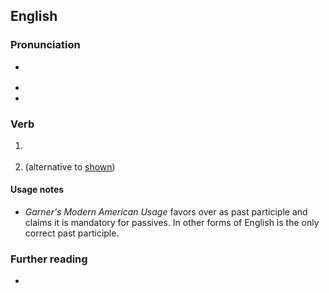 ==English==

===Pronunciation===
* {{a|US}} {{IPA|en|/ˈʃoʊd/}}
* {{audio|en|en-us-showed.ogg|Audio (US)}}
* {{rhymes|en|əʊd}}

===Verb===
{{head|en|verb form}}

# {{en-simple past of|show}}
#: {{ux|en|I '''showed''' him the report.}}
# {{lb|en|US|sometimes|proscribed}} {{past participle of|en|show|nocat=1}} (alternative to [[shown]])
#: {{ux|en|Recent polling has '''showed''' that 40% are in favour of the candidate.}}
#: {{ux|en|The report had already been '''showed''' to him.|q=proscribed}}

====Usage notes====
* ''Garner's Modern American Usage'' favors {{m|en|shown}} over {{m|en|showed}} as past participle and claims it is mandatory for passives. In other forms of English {{m|en|shown}} is the only correct past participle.

===Further reading===
* {{R:OneLook}}